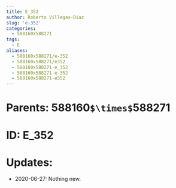 ```yaml
---
title: E_352
author: Roberto Villegas-Diaz
slug: 'e-352'
categories:
  - 588160X588271
tags:
  - E
aliases:
  - 588160x588271/e-352
  - 588160x588271/e352
  - 588160x588271-e_352
  - 588160x588271-e-352
  - 588160x588271-e352
---
```


# **Parents**: 588160`$\times$`588271
# **ID**: E_352
# **Updates**: 
 - 2020-06-27: Nothing new.
